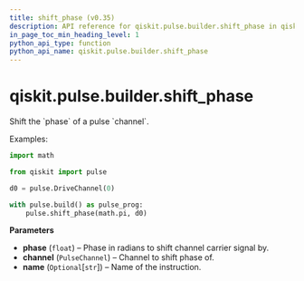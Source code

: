 ```yaml
---
title: shift_phase (v0.35)
description: API reference for qiskit.pulse.builder.shift_phase in qiskit v0.35
in_page_toc_min_heading_level: 1
python_api_type: function
python_api_name: qiskit.pulse.builder.shift_phase
---
```


<span id="qiskit-pulse-builder-shift-phase" />

# qiskit.pulse.builder.shift\_phase

<Function id="qiskit.pulse.builder.shift_phase" isDedicatedPage={true} github="https://github.com/qiskit/qiskit/tree/stable/0.20/qiskit/pulse/builder.py" signature="shift_phase(phase, channel, name=None)">
  Shift the `phase` of a pulse `channel`.

  Examples:

  ```python
  import math

  from qiskit import pulse

  d0 = pulse.DriveChannel(0)

  with pulse.build() as pulse_prog:
      pulse.shift_phase(math.pi, d0)
  ```

  **Parameters**

  *   **phase** (`float`) – Phase in radians to shift channel carrier signal by.
  *   **channel** (`PulseChannel`) – Channel to shift phase of.
  *   **name** (`Optional`\[`str`]) – Name of the instruction.
</Function>

